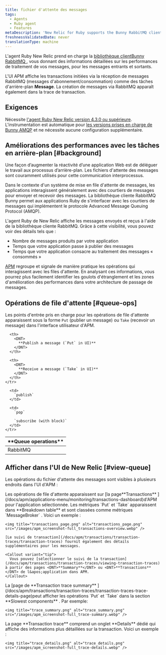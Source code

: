 ```yaml
---
title: fichier d'attente des messages
tags:
  - Agents
  - Ruby agent
  - Features
metaDescription: 'New Relic for Ruby supports the Bunny RabbitMQ client library, giving you insight into the performance of your message processing.'
freshnessValidatedDate: never
translationType: machine
---
```


L&apos;agent Ruby New Relic prend en charge la [bibliothèque clientBunny RabbitMQ ](https://rubygems.org/gems/bunny), vous donnant des informations détaillées sur les performances de traitement de vos messages, pour les messages entrants et sortants.

L&apos;UI APM affiche les transactions initiées via la réception de messages RabbitMQ (messages d&apos;abonnement/consommation) comme des tâches d&apos;arrière-plan <DNT>**Message**</DNT>. La création de messages via RabbitMQ apparaît également dans la trace de transaction.

## Exigences

Nécessite [l&apos;agent Ruby New Relic version 4.3.0 ou supérieure](/docs/release-notes/agent-release-notes/ruby-release-notes). L&apos;instrumentation est automatique pour [les versions prises en charge de Bunny AMQP](/docs/agents/ruby-agent/getting-started/ruby-agent-requirements-supported-frameworks#other) et ne nécessite aucune configuration supplémentaire.

## Améliorations des performances avec les tâches en arrière-plan [#background]

Une façon d’augmenter la réactivité d’une application Web est de déléguer le travail aux processus d’arrière-plan. Les fichiers d&apos;attente des messages sont couramment utilisés pour cette communication interprocessus.

Dans le contexte d&apos;un système de mise en file d&apos;attente de messages, les applications interagissent généralement avec des courtiers de messages pour envoyer et recevoir des messages. La bibliothèque cliente RabbitMQ Bunny permet aux applications Ruby de s&apos;interfacer avec les courtiers de messages qui implémentent le protocole Advanced Message Queuing Protocol (AMQP).

L&apos;agent Ruby de New Relic affiche les messages envoyés et reçus à l&apos;aide de la bibliothèque cliente RabbitMQ. Grâce à cette visibilité, vous pouvez voir des détails tels que :

* Nombre de messages produits par votre application
* Temps que votre application passe à publier des messages
* Temps que votre application consacre au traitement des messages « consommés »

[APM](#view-queue) regroupe et signale de manière pratique les opérations qui interagissent avec les files d&apos;attente. En analysant ces informations, vous pourrez plus facilement identifier les goulots d&apos;étranglement et les zones d&apos;amélioration des performances dans votre architecture de passage de messages.

## Opérations de file d&apos;attente [#queue-ops]

Les points d&apos;entrée pris en charge pour les opérations de file d&apos;attente apparaissent sous la forme `Put` (publier un message) ou `Take` (recevoir un message) dans l&apos;interface utilisateur d&apos;APM.

<table>
  <thead>
    <tr>
      <th width={150}>
        <DNT>
          **Queue operations**
        </DNT>
      </th>

      <th>
        <DNT>
          **Publish a message (`Put` in UI)**
        </DNT>
      </th>

      <th>
        <DNT>
          **Receive a message (`Take` in UI)**
        </DNT>
      </th>
    </tr>
  </thead>

  <tbody>
    <tr>
      <td>
        RabbitMQ
      </td>

      <td>
        `publish`
      </td>

      <td>
        `pop`

        `subscribe (with block)`
      </td>
    </tr>
  </tbody>
</table>

## Afficher dans l&apos;UI de New Relic [#view-queue]

Les opérations du fichier d&apos;attente des messages sont visibles à plusieurs endroits dans l&apos;UI d&apos;APM :

<CollapserGroup>
  <Collapser id="view-in-txn-page" title="Page des transactions">
    Les opérations de file d&apos;attente apparaissent sur [la page<DNT>**Transactions**</DNT> ](/docs/apm/applications-menu/monitoring/transactions-dashboard)d&apos;APM pour l&apos;application sélectionnée. Les métriques `Put` et `Take` apparaissent dans <DNT>**Breakdown table**</DNT> et sont classées comme métriques `MessageBroker` . Voici un exemple :

    <img title="transactions_page.png" alt="transactions_page.png" src="/images/apm_screenshot-full_transactions-overview.webp" />

    [Le suivi de transaction](/docs/apm/transactions/transaction-traces/transaction-traces) fournit également des détails supplémentaires pour les messages.

    <Callout variant="tip">
      Vous pouvez [sélectionner le suivi de la transaction](/docs/apm/transactions/transaction-traces/viewing-transaction-traces) à partir des pages <DNT>**Summary**</DNT> ou <DNT>**Transactions**</DNT> de l&apos;application dans APM.
    </Callout>
  </Collapser>

  <Collapser id="view-in-txn-trace-summary" title="page de résumé de trace de la transaction">
    La [page de **Transaction trace summary** ](/docs/apm/transactions/transaction-traces/transaction-traces-trace-details-page)peut afficher les opérations `Put` et `Take` dans la section **Slowest components** . Par exemple:

    <img title="trace_summary.png" alt="trace_summary.png" src="/images/apm_screenshot-full_trace-summary.webp" />
  </Collapser>

  <Collapser id="view-in-txn-trace-page" title="onglet trace des détails de la transaction">
    La page <DNT>**Transaction trace**</DNT> comprend un onglet <DNT>**Details**</DNT> dédié qui affiche des informations plus détaillées sur la transaction. Voici un exemple :

    <img title="trace_details.png" alt="trace_details.png" src="/images/apm_screenshot-full_trace-details.webp" />
  </Collapser>
</CollapserGroup>